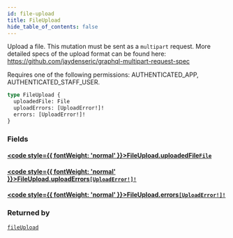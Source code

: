 ```yaml
---
id: file-upload
title: FileUpload
hide_table_of_contents: false
---
```








Upload a file. This mutation must be sent as a `multipart` request. More detailed specs of the upload format can be found here: https://github.com/jaydenseric/graphql-multipart-request-spec 

Requires one of the following permissions: AUTHENTICATED_APP, AUTHENTICATED_STAFF_USER.

```graphql
type FileUpload {
  uploadedFile: File
  uploadErrors: [UploadError!]!
  errors: [UploadError!]!
}
```


### Fields

#### [<code style={{ fontWeight: 'normal' }}>FileUpload.<b>uploadedFile</b></code>](#)<Bullet />[`File`](../../../developer/api-reference/objects/file) <Badge class="secondary" text="object"/>
> 
> 

#### [<code style={{ fontWeight: 'normal' }}>FileUpload.<b>uploadErrors</b></code>](#)<Bullet />[`[UploadError!]!`](../../../developer/api-reference/objects/upload-error) <Badge class="secondary" text="non-null"/> <Badge class="secondary" text="object"/>
> 
> 

#### [<code style={{ fontWeight: 'normal' }}>FileUpload.<b>errors</b></code>](#)<Bullet />[`[UploadError!]!`](../../../developer/api-reference/objects/upload-error) <Badge class="secondary" text="non-null"/> <Badge class="secondary" text="object"/>
> 
> 



### Returned by

[`fileUpload`](../../../developer/api-reference/mutations/file-upload)  <Badge class="secondary" text="mutation"/>



